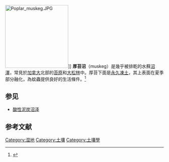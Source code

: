 [[Image:Poplar_muskeg.JPG|200px]]]]
'''厚苔沼'''（muskeg）是幾乎被排乾的水蘚[[沼澤|沼澤]]，常見於[[加拿大|加拿大]]北部的[[苔原|苔原]]和[[松林|大松林]]中。厚苔下面是[[永久凍土|永久凍土]]，其上表面在夏季部分融化，為蚊蟲提供良好的生活條件。<ref name=A>{{cite book|author=大衛‧克里斯托|title=劍橋百科全書|publisher=貓頭鷹出版社|isbn=9789579684026}}</ref> 

==参见==
* [[酸性泥炭沼泽|酸性泥炭沼泽]]

==参考文献==
{{reflist}}

{{濕地}}
{{nature-stub}}

{{Wiktionary|muskeg}}

[[Category:湿地|Category:湿地]]
[[Category:土壤|Category:土壤]]
[[Category:土壤學|Category:土壤學]]